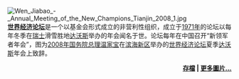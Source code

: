 [[File:Wen_Jiabao_-_Annual_Meeting_of_the_New_Champions_Tianjin_2008_1.jpg|right]]
'''[[世界经济论坛|世界经济论坛]]'''是一个以基金会形式成立的非营利性组织，成立于[[1971年|1971年]]的论坛以每年冬季在[[瑞士|瑞士]]滑雪胜地[[达沃斯|达沃斯]]举办的年会闻名于世。论坛每年在中国召开“新领军者年会”，图为[[2008年|2008年]][[国务院总理|国务院总理]][[温家宝|温家宝]]在[[滨海新区|滨海新区]]举办的[[世界经济论坛|世界经济论坛]]夏季[[达沃斯|达沃斯]]年会上致辞。
<div align="right">
'''[[Portal:滨海新区/精選圖片/存檔|存檔]] | [[:Category:滨海新区圖像|更多圖片...]]'''
</div>